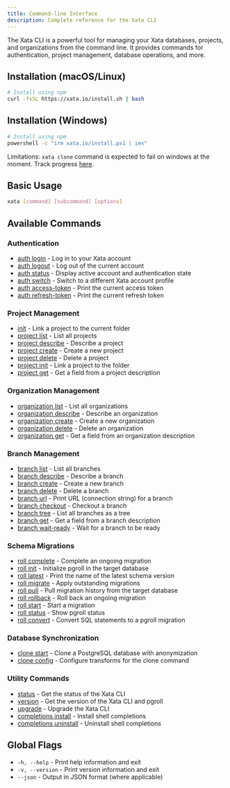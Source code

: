 ```yaml
---
title: Command-line Interface
description: Complete reference for the Xata CLI
---
```


The Xata CLI is a powerful tool for managing your Xata databases, projects, and organizations from the command line. It provides commands for authentication, project management, database operations, and more.

## Installation (macOS/Linux)

```bash
# Install using npm
curl -fsSL https://xata.io/install.sh | bash
```

## Installation (Windows)

```bash
# Install using npm
powershell -c "irm xata.io/install.ps1 | iex"
```

Limitations: `xata clone` command is expected to fail on windows at the moment. Track progress [here](https://github.com/xataio/pgstream/issues/409).

## Basic Usage

```bash
xata [command] [subcommand] [options]
```

## Available Commands

### Authentication

- [auth login](/cli/auth#login) - Log in to your Xata account
- [auth logout](/cli/auth#logout) - Log out of the current account
- [auth status](/cli/auth#status) - Display active account and authentication state
- [auth switch](/cli/auth#switch) - Switch to a different Xata account profile
- [auth access-token](/cli/auth#access-token) - Print the current access token
- [auth refresh-token](/cli/auth#refresh-token) - Print the current refresh token

### Project Management

- [init](/cli/init#init) - Link a project to the current folder
- [project list](/cli/project#list) - List all projects
- [project describe](/cli/project#describe) - Describe a project
- [project create](/cli/project#create) - Create a new project
- [project delete](/cli/project#delete) - Delete a project
- [project init](/cli/project#init) - Link a project to the folder
- [project get](/cli/project#get) - Get a field from a project description

### Organization Management

- [organization list](/cli/organization#list) - List all organizations
- [organization describe](/cli/organization#describe) - Describe an organization
- [organization create](/cli/organization#create) - Create a new organization
- [organization delete](/cli/organization#delete) - Delete an organization
- [organization get](/cli/organization#get) - Get a field from an organization description

### Branch Management

- [branch list](/cli/branch#list) - List all branches
- [branch describe](/cli/branch#describe) - Describe a branch
- [branch create](/cli/branch#create) - Create a new branch
- [branch delete](/cli/branch#delete) - Delete a branch
- [branch url](/cli/branch#url) - Print URL (connection string) for a branch
- [branch checkout](/cli/branch#checkout) - Checkout a branch
- [branch tree](/cli/branch#tree) - List all branches as a tree
- [branch get](/cli/branch#get) - Get a field from a branch description
- [branch wait-ready](/cli/branch#wait-ready) - Wait for a branch to be ready

### Schema Migrations

- [roll complete](/cli/roll#complete) - Complete an ongoing migration
- [roll init](/cli/roll#init) - Initialize pgroll in the target database
- [roll latest](/cli/roll#latest) - Print the name of the latest schema version
- [roll migrate](/cli/roll#migrate) - Apply outstanding migrations
- [roll pull](/cli/roll#pull) - Pull migration history from the target database
- [roll rollback](/cli/roll#rollback) - Roll back an ongoing migration
- [roll start](/cli/roll#start) - Start a migration
- [roll status](/cli/roll#status) - Show pgroll status
- [roll convert](/cli/roll#convert) - Convert SQL statements to a pgroll migration

### Database Synchronization

- [clone start](/cli/clone#start) - Clone a PostgreSQL database with anonymization
- [clone config](/cli/clone#config) - Configure transforms for the clone command

### Utility Commands

- [status](/cli/status#status) - Get the status of the Xata CLI
- [version](/cli/version#version) - Get the version of the Xata CLI and pgroll
- [upgrade](/cli/upgrade#upgrade) - Upgrade the Xata CLI
- [completions install](/cli/completions#install) - Install shell completions
- [completions uninstall](/cli/completions#uninstall) - Uninstall shell completions

## Global Flags

- `-h, --help` - Print help information and exit
- `-v, --version` - Print version information and exit
- `--json` - Output in JSON format (where applicable)
